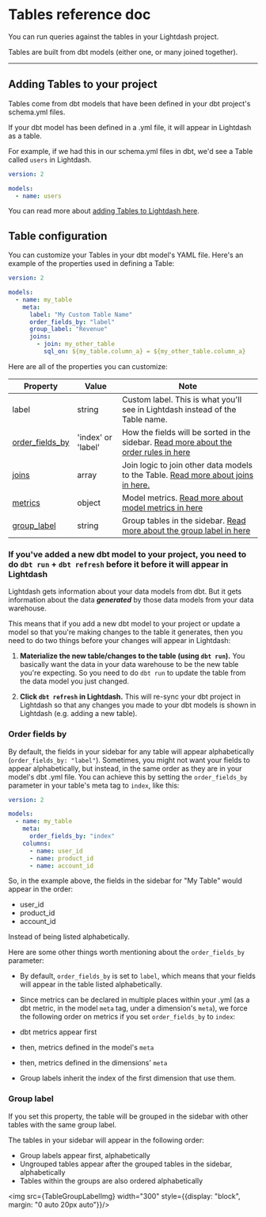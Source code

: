
# Tables reference doc

You can run queries against the tables in your Lightdash project.

Tables are built from dbt models (either one, or many joined together).

---

## Adding Tables to your project

Tables come from dbt models that have been defined in your dbt project's schema.yml files.

If your dbt model has been defined in a .yml file, it will appear in Lightdash as a table.

For example, if we had this in our schema.yml files in dbt, we'd see a Table called `users` in Lightdash.

```yaml
version: 2

models:
  - name: users
```

You can read more about [adding Tables to Lightdash here](/guides/adding-tables-to-lightdash).

## Table configuration

You can customize your Tables in your dbt model's YAML file. Here's an example of the properties used in defining a Table:

```yaml
version: 2

models:
  - name: my_table
    meta:
      label: "My Custom Table Name"
      order_fields_by: "label"
      group_label: "Revenue"
      joins:
        - join: my_other_table
          sql_on: ${my_table.column_a} = ${my_other_table.column_a}
```

Here are all of the properties you can customize:

| Property                                          | Value              | Note                                                                                                                                                                     |
|---------------------------------------------------|--------------------|--------------------------------------------------------------------------------------------------------------------------------------------------------------------------|
| label                                             | string             | Custom label. This is what you'll see in Lightdash instead of the Table name.                                                                                            |
| [order_fields_by](#order-fields-by)               | 'index' or 'label' | How the fields will be sorted in the sidebar. [Read more about the order rules in here](#order-fields-by)                                                                |
| [joins](joins.md)                                 | array              | Join logic to join other data models to the Table. [Read more about joins in here.](joins.md)                                                                            |
| [metrics](metrics.mdx#2-using-the-model-meta-tag) | object             | Model metrics. [Read more about model metrics in here](metrics.mdx#2-using-the-model-meta-tag)                                                                           |
| [group_label](#group-label)                       | string             | Group tables in the sidebar.  [Read more about the group label in here](#group-label) |

### If you've added a new dbt model to your project, you need to do `dbt run` + `dbt refresh` before it before it will appear in Lightdash

Lightdash gets information about your data models from dbt.
But it gets information about the data **_generated_** by those data models from your data warehouse.

This means that if you add a new dbt model to your project or update a model so that you're making changes
to the table it generates, then you need to do two things before your changes will appear in Lightdash:

1. **Materialize the new table/changes to the table (using `dbt run`).**
You basically want the data in your data warehouse to be the new
table you're expecting. So you need to do `dbt run` to update the table from the data model you just changed.

2. **Click `dbt refresh` in Lightdash.**
This will re-sync your dbt project in Lightdash so that any changes you made
to your dbt models is shown in Lightdash (e.g. adding a new table).

### Order fields by

By default, the fields in your sidebar for any table will appear alphabetically (`order_fields_by: "label"`). Sometimes, you might not want your fields to appear alphabetically, but instead, in the same order as they are in your model's dbt .yml file. You can achieve this by setting the `order_fields_by` parameter in your table's meta tag to `index`, like this:

```yaml
version: 2

models:
  - name: my_table
    meta:
      order_fields_by: "index"
    columns:
      - name: user_id
      - name: product_id
      - name: account_id
```

So, in the example above, the fields in the sidebar for "My Table" would appear in the order:

- user_id
- product_id
- account_id

Instead of being listed alphabetically.

Here are some other things worth mentioning about the `order_fields_by` parameter:

- By default, `order_fields_by` is set to `label`, which means that your fields will appear in the table listed alphabetically.
- Since metrics can be declared in multiple places within your .yml (as a dbt metric, in the model `meta` tag, under a dimension's `meta`), we force the following order on metrics if you set `order_fields_by` to `index`:

- dbt metrics appear first
- then, metrics defined in the model's `meta`
- then, metrics defined in the dimensions' `meta`
- Group labels inherit the index of the first dimension that use them.

### Group label

If you set this property, the table will be grouped in the sidebar with other tables with the same group label.

The tables in your sidebar will appear in the following order:
- Group labels appear first, alphabetically
- Ungrouped tables appear after the grouped tables in the sidebar, alphabetically
- Tables within the groups are also ordered alphabetically

<img src={TableGroupLabelImg} width="300" style={{display: "block", margin: "0 auto 20px auto"}}/>

